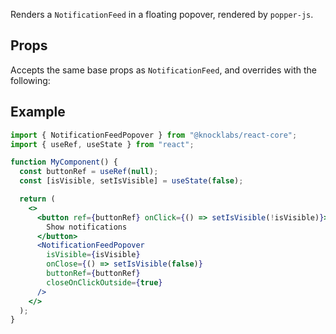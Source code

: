 Renders a `NotificationFeed` in a floating popover, rendered by `popper-js`.

## Props

Accepts the same base props as `NotificationFeed`, and overrides with the following:

<Attributes>
  <Attribute
    name="isVisible"
    type="boolean"
    description="Whether or not to show the popover."
  />
  <Attribute
    name="onClose"
    type="function"
    description="The function to be invoked when the popover is closed."
  />
  <Attribute
    name="onOpen"
    type="function"
    description="A function that's invoked whenever the feed popover is opened, useful for updating any items in view and marking them as read, seen, or archived."
  />
  <Attribute
    name="buttonRef"
    type="RefObject<HTMLElement>"
    description="A ref of the button to position the popover adjacent to."
  />
  <Attribute
    name="closeOnClickOutside"
    type="boolean"
    description="When true, will close the popover whenever any area outside of the popover is clicked."
  />
  <Attribute
    name="placement"
    type="Placement"
    description="Determines the popper-js position of the popover (defaults to `bottom-end`)."
  />
</Attributes>

## Example

```jsx
import { NotificationFeedPopover } from "@knocklabs/react-core";
import { useRef, useState } from "react";

function MyComponent() {
  const buttonRef = useRef(null);
  const [isVisible, setIsVisible] = useState(false);

  return (
    <>
      <button ref={buttonRef} onClick={() => setIsVisible(!isVisible)}>
        Show notifications
      </button>
      <NotificationFeedPopover
        isVisible={isVisible}
        onClose={() => setIsVisible(false)}
        buttonRef={buttonRef}
        closeOnClickOutside={true}
      />
    </>
  );
}
```
